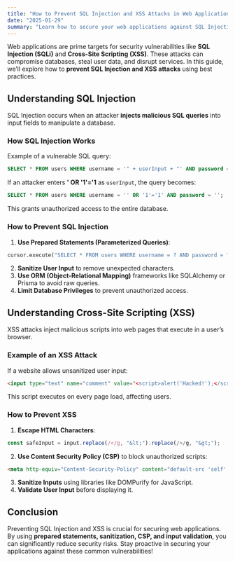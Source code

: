 ```yaml
---
title: "How to Prevent SQL Injection and XSS Attacks in Web Applications"
date: "2025-01-29"
summary: "Learn how to secure your web applications against SQL Injection and Cross-Site Scripting (XSS) attacks with best practices and modern security techniques."
---
```


Web applications are prime targets for security vulnerabilities like **SQL Injection (SQLi)** and **Cross-Site Scripting (XSS)**. These attacks can compromise databases, steal user data, and disrupt services. In this guide, we’ll explore how to **prevent SQL Injection and XSS attacks** using best practices.

## **Understanding SQL Injection**
SQL Injection occurs when an attacker **injects malicious SQL queries** into input fields to manipulate a database.

### **How SQL Injection Works**
Example of a vulnerable SQL query:
```sql
SELECT * FROM users WHERE username = '" + userInput + "' AND password = '" + passwordInput + "';
```
If an attacker enters **' OR '1'='1** as `userInput`, the query becomes:
```sql
SELECT * FROM users WHERE username = '' OR '1'='1' AND password = '';
```
This grants unauthorized access to the entire database.

### **How to Prevent SQL Injection**
1. **Use Prepared Statements (Parameterized Queries)**:
```python
cursor.execute("SELECT * FROM users WHERE username = ? AND password = ?", (username, password))
```
2. **Sanitize User Input** to remove unexpected characters.
3. **Use ORM (Object-Relational Mapping)** frameworks like SQLAlchemy or Prisma to avoid raw queries.
4. **Limit Database Privileges** to prevent unauthorized access.

## **Understanding Cross-Site Scripting (XSS)**
XSS attacks inject malicious scripts into web pages that execute in a user’s browser.

### **Example of an XSS Attack**
If a website allows unsanitized user input:
```html
<input type="text" name="comment" value="<script>alert('Hacked!');</script>">
```
This script executes on every page load, affecting users.

### **How to Prevent XSS**
1. **Escape HTML Characters**:
```javascript
const safeInput = input.replace(/</g, "&lt;").replace(/>/g, "&gt;");
```
2. **Use Content Security Policy (CSP)** to block unauthorized scripts:
```html
<meta http-equiv="Content-Security-Policy" content="default-src 'self';">
```
3. **Sanitize Inputs** using libraries like DOMPurify for JavaScript.
4. **Validate User Input** before displaying it.

## **Conclusion**
Preventing SQL Injection and XSS is crucial for securing web applications. By using **prepared statements, sanitization, CSP, and input validation**, you can significantly reduce security risks. Stay proactive in securing your applications against these common vulnerabilities!
